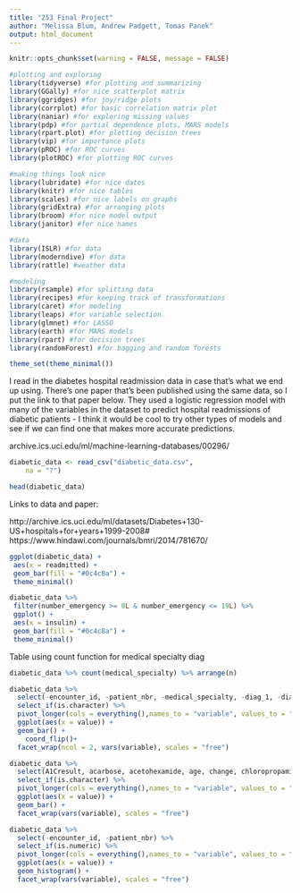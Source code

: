 ---
title: "253 Final Project"
author: "Melissa Blum, Andrew Padgett, Tomas Panek"
output: html_document
---

```{r setup, include=FALSE}
knitr::opts_chunk$set(warning = FALSE, message = FALSE)
```

```{r, echo=FALSE}
#plotting and exploring
library(tidyverse) #for plotting and summarizing
library(GGally) #for nice scatterplot matrix 
library(ggridges) #for joy/ridge plots
library(corrplot) #for basic correlation matrix plot
library(naniar) #for exploring missing values
library(pdp) #for partial dependence plots, MARS models
library(rpart.plot) #for plotting decision trees
library(vip) #for importance plots
library(pROC) #for ROC curves
library(plotROC) #for plotting ROC curves

#making things look nice
library(lubridate) #for nice dates
library(knitr) #for nice tables
library(scales) #for nice labels on graphs
library(gridExtra) #for arranging plots
library(broom) #for nice model output
library(janitor) #for nice names

#data
library(ISLR) #for data
library(moderndive) #for data
library(rattle) #weather data

#modeling
library(rsample) #for splitting data
library(recipes) #for keeping track of transformations
library(caret) #for modeling
library(leaps) #for variable selection
library(glmnet) #for LASSO
library(earth) #for MARS models
library(rpart) #for decision trees
library(randomForest) #for bagging and random forests

theme_set(theme_minimal())
```

I read in the diabetes hospital readmission data in case that's what we end up using. There's one paper that's been published using the same data, so I put the link to that paper below. They used a logistic regression model with many of the variables in the dataset to predict hospital readmissions of diabetic patients - I think it would be cool to try other types of models and see if we can find one that makes more accurate predictions.

archive.ics.uci.edu/ml/machine-learning-databases/00296/

```{r}
diabetic_data <- read_csv("diabetic_data.csv", 
    na = "?")
```

```{r}
head(diabetic_data)
```

Links to data and paper:

http://archive.ics.uci.edu/ml/datasets/Diabetes+130-US+hospitals+for+years+1999-2008#
https://www.hindawi.com/journals/bmri/2014/781670/

```{r}

ggplot(diabetic_data) +
 aes(x = readmitted) +
 geom_bar(fill = "#0c4c8a") +
 theme_minimal()

```

```{r}
diabetic_data %>%
 filter(number_emergency >= 0L & number_emergency <= 19L) %>%
 ggplot() +
 aes(x = insulin) +
 geom_bar(fill = "#0c4c8a") +
 theme_minimal()

```
Table using count function for medical specialty diag 

```{r}
diabetic_data %>% count(medical_specialty) %>% arrange(n)

```


```{r, fig.height = 18, fig.width = 10}
diabetic_data %>% 
  select(-encounter_id, -patient_nbr, -medical_specialty, -diag_1, -diag_2, -diag_3) %>% 
  select_if(is.character) %>% 
  pivot_longer(cols = everything(),names_to = "variable", values_to = "value") %>% 
  ggplot(aes(x = value)) +
  geom_bar() +
    coord_flip()+
  facet_wrap(ncol = 2, vars(variable), scales = "free")
```


```{r}
diabetic_data %>% 
  select(A1Cresult, acarbose, acetohexamide, age, change, chloropropamide) %>% 
  select_if(is.character) %>% 
  pivot_longer(cols = everything(),names_to = "variable", values_to = "value") %>% 
  ggplot(aes(x = value)) +
  geom_bar() +
  facet_wrap(vars(variable), scales = "free")
```

```{r}
diabetic_data %>% 
  select(-encounter_id, -patient_nbr) %>% 
  select_if(is.numeric) %>% 
  pivot_longer(cols = everything(),names_to = "variable", values_to = "value") %>% 
  ggplot(aes(x = value)) +
  geom_histogram() +
  facet_wrap(vars(variable), scales = "free")
```